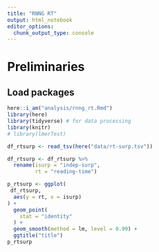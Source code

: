 ```yaml
---
title: "RNNG RT"
output: html_notebook
editor_options: 
  chunk_output_type: console
---
```



# Preliminaries

## Load packages

```r
here::i_am("analysis/rnng_rt.Rmd")
library(here)
library(tidyverse) # for data processing
library(knitr)
# library(lmerTest)
```

```r
df_rtsurp <- read_tsv(here("data/rt-surp.tsv"))

df_rtsurp <- df_rtsurp %>% 
  rename(isurp = "indep-surp",
         rt = "reading-time")

```

```r

p_rtsurp <- ggplot(
 df_rtsurp,
  aes(y = rt, x = isurp)
) +
  geom_point(
    stat = "identity"
  ) +
  geom_smooth(method = lm, level = 0.99) +
  ggtitle("title")
p_rtsurp

```

